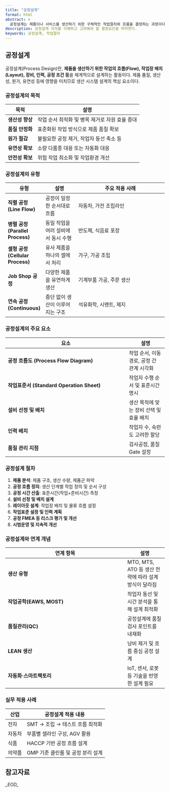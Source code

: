 ```yaml
---
title: "공정설계"
format: html
abstract: >
  공정설계는 제품이나 서비스를 생산하기 위한 구체적인 작업절차와 흐름을 결정하는 과정이다. 공정설계를 통해 품질 확보, 생산성 향상, 원가 절감, 납기 준수 목표를 달성할 수 있다.
description: 공정설계 의의를 이해하고 고려해야 할 결정요인을 파악한다.
keywords: 공정설계, 작업절차
---
```


:::{.callout-tip icon=false title="기출: 124-4-5"}
:::


## 공정설계 {#sec-process-design}

공정설계(Process Design)란, **제품을 생산하기 위한 작업의 흐름(Flow), 작업장 배치(Layout), 장비, 인력, 공정 조건 등**을 체계적으로 설계하는 활동이다. 제품 품질, 생산성, 원가, 유연성 등에 영향을 미치므로 생산 시스템 설계의 핵심 요소이다.

### 공정설계의 목적

| 목적             | 설명 |
|------------------|------|
| **생산성 향상**   | 작업 순서 최적화 및 병목 제거로 자원 효율 증대 |
| **품질 안정화**   | 표준화된 작업 방식으로 제품 품질 확보 |
| **원가 절감**     | 불필요한 공정 제거, 작업자 동선 축소 등 |
| **유연성 확보**   | 소량 다품종 대응 또는 자동화 대응 |
| **안전성 확보**   | 위험 작업 최소화 및 작업환경 개선 |

### 공정설계의 유형

| 유형 | 설명 | 주요 적용 사례 |
|------|------|----------------|
| **직렬 공정 (Line Flow)** | 공정이 일정한 순서대로 흐름 | 자동차, 가전 조립라인 |
| **병렬 공정 (Parallel Process)** | 동일 작업을 여러 설비에서 동시 수행 | 반도체, 식음료 포장 |
| **셀형 공정 (Cellular Process)** | 유사 제품을 하나의 셀에서 처리 | 가구, 가공 조립 |
| **Job Shop 공정** | 다양한 제품을 유연하게 생산 | 기계부품 가공, 주문 생산 |
| **연속 공정 (Continuous)** | 중단 없이 생산이 이루어지는 구조 | 석유화학, 시멘트, 제지 |

### 공정설계의 주요 요소

| 요소              | 설명 |
|-------------------|------|
| **공정 흐름도 (Process Flow Diagram)** | 작업 순서, 이동 경로, 공정 간 관계 시각화 |
| **작업표준서 (Standard Operation Sheet)** | 작업자 수행 순서 및 표준시간 명시 |
| **설비 선정 및 배치** | 생산 목적에 맞는 장비 선택 및 효율 배치 |
| **인력 배치**       | 작업자 수, 숙련도 고려한 할당 |
| **품질 관리 지점**   | 검사공정, 품질 Gate 설정 |

### 공정설계 절차

1. **제품 분석**: 제품 구조, 생산 수량, 제품군 파악
2. **공정 흐름 정의**: 생산 단계별 작업 정의 및 순서 구성
3. **공정 시간 산출**: 표준시간(작업+준비시간) 측정
4. **설비 선정 및 배치 설계**
5. **레이아웃 설계**: 작업장 배치 및 물류 흐름 설정
6. **작업표준 설정 및 인력 계획**
7. **공정 FMEA 등 리스크 평가 및 개선**
8. **시범운영 및 지속적 개선**

### 공정설계와 연계 개념

| 연계 항목       | 설명 |
|------------------|------|
| **생산 유형**     | MTO, MTS, ATO 등 생산 전략에 따라 설계 방식이 달라짐 |
| **작업공학(EAWS, MOST)** | 작업자 동선 및 시간 분석을 통해 설계 최적화 |
| **품질관리(QC)**   | 공정설계에 품질검사 포인트를 내재화 |
| **LEAN 생산**     | 낭비 제거 및 흐름 중심 공정 설계 |
| **자동화·스마트팩토리** | IoT, 센서, 로봇 등 기술을 반영한 설계 필요 |

### 실무 적용 사례

| 산업 | 공정설계 적용 내용 |
|------|--------------------|
| 전자 | SMT → 조립 → 테스트 흐름 최적화 |
| 자동차 | 부품별 셀라인 구성, AGV 활용 |
| 식품 | HACCP 기반 공정 흐름 설계 |
| 의약품 | GMP 기준 클린룸 및 공정 분리 설계 |



## 참고자료


*\_EOD\_*

